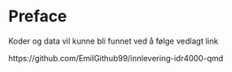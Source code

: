 # Preface {.unnumbered}

Koder og data vil kunne bli funnet ved å følge vedlagt link

https://github.com/EmilGithub99/innlevering-idr4000-qmd 